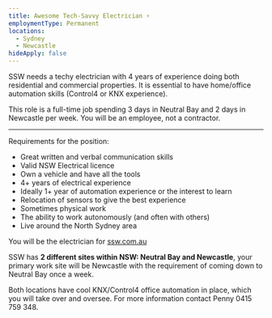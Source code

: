 ```yaml
---
title: Awesome Tech-Savvy Electrician ⚡
employmentType: Permanent
locations:
  - Sydney
  - Newcastle
hideApply: false
---
```


SSW needs a techy electrician with 4 years of experience doing both residential and commercial properties. It is essential to have home/office automation skills (Control4 or KNX experience).

This role is a full-time job spending 3 days in Neutral Bay and 2 days in Newcastle per week. You will be an employee, not a contractor.

***

Requirements for the position:

* Great written and verbal communication skills
* Valid NSW Electrical licence
* Own a vehicle and have all the tools
* 4+ years of electrical experience
* Ideally 1+ year of automation experience or the interest to learn
* Relocation of sensors to give the best experience
* Sometimes physical work
* The ability to work autonomously (and often with others)
* Live around the North Sydney area

You will be the electrician for [ssw.com.au](https://www.ssw.com.au/)

SSW has **2 different sites within NSW: Neutral Bay and Newcastle**, your primary work site will be Newcastle with the requirement of coming down to Neutral Bay once a week.

Both locations have cool KNX/Control4 office automation in place, which you will take over and oversee. For more information contact Penny 0415 759 348.
